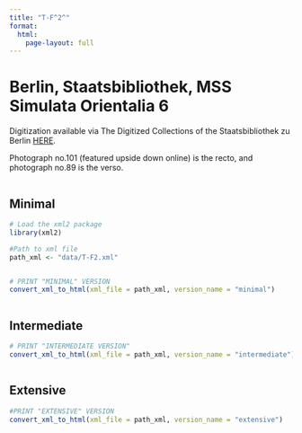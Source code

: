 ```yaml
---
title: "T-F^2^"
format:
  html:
    page-layout: full
---
```


# Berlin, Staatsbibliothek, MSS Simulata Orientalia 6  {.unlisted}

Digitization available via The Digitized Collections of the Staatsbibliothek zu Berlin [HERE](http://resolver.staatsbibliothek-berlin.de/SBB000074F100000000).

Photograph no.101 (featured upside down online) is the recto, and photograph no.89 is the verso.

::: {.column-page-outset layout="[[6,6,6]]"}

::: {.column}
## Minimal

```r
# Load the xml2 package
library(xml2)

#Path to xml file
path_xml <- "data/T-F2.xml"
```

```r
```


```r
# PRINT "MINIMAL" VERSION
convert_xml_to_html(xml_file = path_xml, version_name = "minimal")
```

:::

::: {.column}
## Intermediate

```r
# PRINT "INTERMEDIATE VERSION"
convert_xml_to_html(xml_file = path_xml, version_name = "intermediate")
```

:::

::: {.column}
## Extensive

```r
#PRINT "EXTENSIVE" VERSION
convert_xml_to_html(xml_file = path_xml, version_name = "extensive")
```

:::

:::